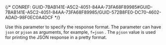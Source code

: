 

{/* CONREF: GUID-7BAB141E-A5C2-4051-84AA-73FA68F89985#GUID-7BAB141E-A5C2-4051-84AA-73FA68F89985/GUID-572B8FE0-DC70-4602-ADAD-98F0EC0A4DCF  */}

Use this parameter to specify the response format. The parameter can have `json`  or `pjson`  as arguments, for example, `f=json` . The `pjson`  value is used for printing the JSON response in a pretty format. 
